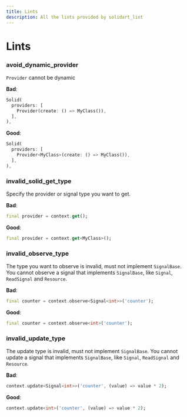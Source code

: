 ```yaml
---
title: Lints
description: All the lints provided by solidart_lint
---
```


# Lints

### avoid_dynamic_provider

`Provider` cannot be dynamic

**Bad**:

```dart
Solid(
  providers: [
    Provider(create: () => MyClass()),
  ],
),
```

**Good**:

```dart
Solid(
  providers: [
    Provider<MyClass>(create: () => MyClass()),
  ],
),
```

### invalid_solid_get_type

Specify the provider or signal type you want to get.

**Bad**:

```dart
final provider = context.get();
```

**Good**:

```dart
final provider = context.get<MyClass>();
```

### invalid_observe_type

The type you want to observe is invalid, must not implement `SignalBase`.
You cannot observe a signal that implements `SignalBase`, like `Signal`, `ReadSignal` and `Resource`.

**Bad**:

```dart
final counter = context.observe<Signal<int>>('counter');
```

**Good**:

```dart
final counter = context.observe<int>('counter');
```

### invalid_update_type

The update type is invalid, must not implement `SignalBase`.
You cannot update a signal that implements `SignalBase`, like `Signal`, `ReadSignal` and `Resource`.

**Bad**:

```dart
context.update<Signal<int>>('counter', (value) => value * 2);
```

**Good**:

```dart
context.update<int>('counter', (value) => value * 2);
```
